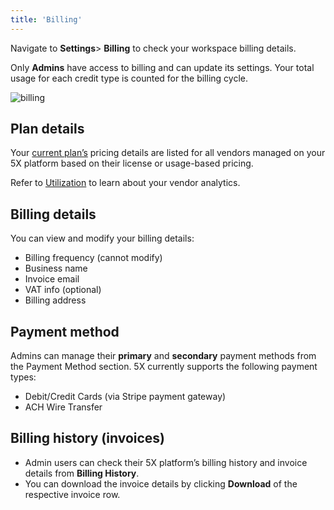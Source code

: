 ```yaml
---
title: 'Billing'
---
```


Navigate to **Settings**> **Billing** to check your workspace billing details.

Only **Admins** have access to billing and can update its settings. Your total usage for each credit type is counted for the billing cycle. 

![billing](/images/billing.gif)

## Plan details
Your [current plan’s](https://www.5x.co/pricing?utm_campaign=Day1+Summit&_hsenc=p2ANqtz--oOwokEUzy0twCoEkBcFwndMxqvwRTrYEt48qGdwyNJTTGQzGsQXyJOuK79hc-xns6Tnuko2UWjiI9bH1ib-2xzVmL2Q&_hsmi=306344238&utm_content=306344238&utm_source=hs_automation&utm_medium=email) pricing details are listed for all vendors managed on your 5X platform based on their license or usage-based pricing.

Refer to [Utilization](/utilization) to learn about your vendor analytics.

## Billing details 
You can view and modify your billing details:
- Billing frequency (cannot modify)
- Business name 
- Invoice email  
- VAT info (optional)
- Billing address


## Payment method 
Admins can manage their **primary** and **secondary** payment methods from the Payment Method section. 
5X currently supports the following payment types:
- Debit/Credit Cards (via Stripe payment gateway)
- ACH Wire Transfer

## Billing history (invoices) 
- Admin users can check their 5X platform’s billing history and invoice details from **Billing History**.  
- You can download the invoice details by clicking  **Download** of the respective invoice row. 
